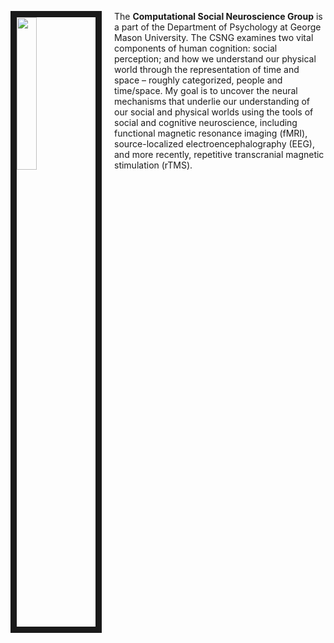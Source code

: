 <link rel="stylesheet" href="styles.css" type="text/css">

<img src="images/emily_2.jpg" style="width:25%; border:10px solid; margin-right: 20px" align="left">

The **Computational Social Neuroscience Group** is a part of the Department of Psychology at George Mason University.
The CSNG examines two vital components of human cognition: social perception; and how we understand our physical world through the representation of time and space – roughly categorized, people and time/space. My goal is to uncover the neural mechanisms that underlie our understanding of our social and physical worlds using the tools of social and cognitive neuroscience, including functional magnetic resonance imaging (fMRI), source-localized electroencephalography (EEG), and more recently, repetitive transcranial magnetic stimulation (rTMS).
